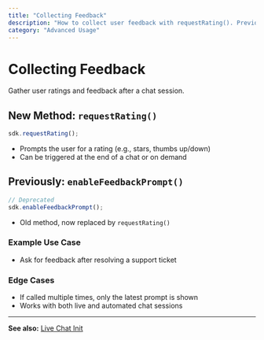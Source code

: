 ```yaml
---
title: "Collecting Feedback"
description: "How to collect user feedback with requestRating(). Previously enableFeedbackPrompt()."
category: "Advanced Usage"
---
```


# Collecting Feedback

Gather user ratings and feedback after a chat session.

## New Method: `requestRating()`

```js
sdk.requestRating();
```

- Prompts the user for a rating (e.g., stars, thumbs up/down)
- Can be triggered at the end of a chat or on demand

## Previously: `enableFeedbackPrompt()`

```js
// Deprecated
sdk.enableFeedbackPrompt();
```

- Old method, now replaced by `requestRating()`

### Example Use Case
- Ask for feedback after resolving a support ticket

### Edge Cases
- If called multiple times, only the latest prompt is shown
- Works with both live and automated chat sessions

---

**See also:** [Live Chat Init](../core-features/live-chat-init.mdx)
